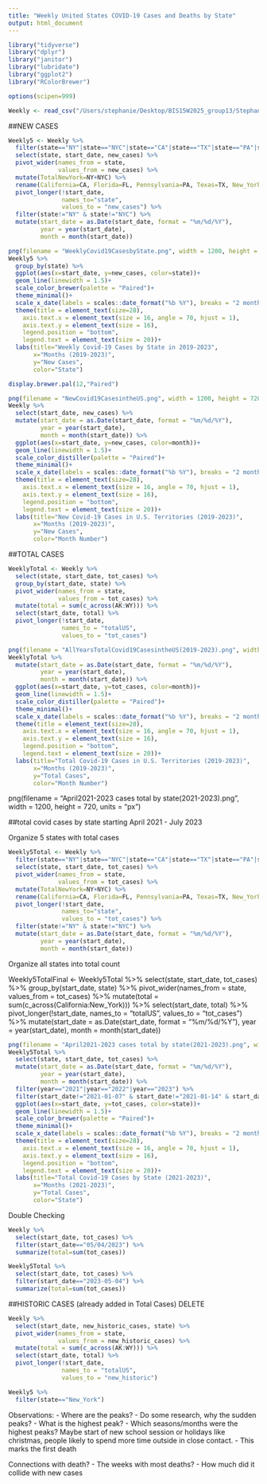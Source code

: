 ```yaml
---
title: "Weekly United States COVID-19 Cases and Deaths by State"
output: html_document
---
```


```r
library("tidyverse") 
library("dplyr")
library("janitor")
library("lubridate")
library("ggplot2")
library("RColorBrewer")
```

```r
options(scipen=999)
```


```r
Weekly <- read_csv("/Users/stephanie/Desktop/BIS15W2025_group13/Stephanie/WeeklyCases.csv") %>% clean_names()
```






##NEW CASES

```r
Weekly5 <- Weekly %>% 
  filter(state=="NY"|state=="NYC"|state=="CA"|state=="TX"|state=="PA"|state=="FL") %>% 
  select(state, start_date, new_cases) %>% 
  pivot_wider(names_from = state,
              values_from = new_cases) %>% 
  mutate(TotalNewYork=NY+NYC) %>% 
  rename(California=CA, Florida=FL, Pennsylvania=PA, Texas=TX, New_York=TotalNewYork) %>% 
  pivot_longer(!start_date, 
               names_to="state",
               values_to = "new_cases") %>% 
  filter(state!="NY" & state!="NYC") %>% 
  mutate(start_date = as.Date(start_date, format = "%m/%d/%Y"),
         year = year(start_date),
         month = month(start_date))
```


```r
png(filename = "WeeklyCovid19CasesbyState.png", width = 1200, height = 720, units = "px")
Weekly5 %>% 
  group_by(state) %>% 
  ggplot(aes(x=start_date, y=new_cases, color=state))+
  geom_line(linewidth = 1.5)+
  scale_color_brewer(palette = "Paired")+ 
  theme_minimal()+
  scale_x_date(labels = scales::date_format("%b %Y"), breaks = "2 months")+
  theme(title = element_text(size=28),
    axis.text.x = element_text(size = 16, angle = 70, hjust = 1),
    axis.text.y = element_text(size = 16),
    legend.position = "bottom",
    legend.text = element_text(size = 20))+
  labs(title="Weekly Covid-19 Cases by State in 2019-2023",
       x="Months (2019-2023)",
       y="New Cases",
       color="State")
```

```r
display.brewer.pal(12,"Paired")
```

```r
png(filename = "NewCovid19CasesintheUS.png", width = 1200, height = 720, units = "px")
Weekly %>% 
  select(start_date, new_cases) %>% 
  mutate(start_date = as.Date(start_date, format = "%m/%d/%Y"),
         year = year(start_date),
         month = month(start_date)) %>% 
  ggplot(aes(x=start_date, y=new_cases, color=month))+
  geom_line(linewidth = 1.5)+
  scale_color_distiller(palette = "Paired")+ 
  theme_minimal()+
  scale_x_date(labels = scales::date_format("%b %Y"), breaks = "2 months")+
  theme(title = element_text(size=28),
    axis.text.x = element_text(size = 16, angle = 70, hjust = 1),
    axis.text.y = element_text(size = 16),
    legend.position = "bottom",
    legend.text = element_text(size = 20))+
  labs(title="New Covid-19 Cases in U.S. Territories (2019-2023)",
       x="Months (2019-2023)",
       y="New Cases",
       color="Month Number")
```













##TOTAL CASES

```r
WeeklyTotal <- Weekly %>% 
  select(state, start_date, tot_cases) %>% 
  group_by(start_date, state) %>% 
  pivot_wider(names_from = state, 
              values_from = tot_cases) %>% 
  mutate(total = sum(c_across(AK:WY))) %>% 
  select(start_date, total) %>% 
  pivot_longer(!start_date,
               names_to = "totalUS",
               values_to = "tot_cases")
```



```r
png(filename = "AllYearsTotalCovid19CasesintheUS(2019-2023).png", width = 1200, height = 720, units = "px")
WeeklyTotal %>% 
  mutate(start_date = as.Date(start_date, format = "%m/%d/%Y"),
         year = year(start_date),
         month = month(start_date)) %>% 
  ggplot(aes(x=start_date, y=tot_cases, color=month))+
  geom_line(linewidth = 1.5)+
  scale_color_distiller(palette = "Paired")+ 
  theme_minimal()+
  scale_x_date(labels = scales::date_format("%b %Y"), breaks = "2 months")+
  theme(title = element_text(size=28),
    axis.text.x = element_text(size = 16, angle = 70, hjust = 1),
    axis.text.y = element_text(size = 16),
    legend.position = "bottom",
    legend.text = element_text(size = 20))+
  labs(title="Total Covid-19 Cases in U.S. Territories (2019-2023)",
       x="Months (2019-2023)",
       y="Total Cases",
       color="Month Number")
```





png(filename = "April2021-2023 cases total by state(2021-2023).png", width = 1200, height = 720, units = "px")

##total covid cases by state starting April 2021 - July 2023

Organize 5 states with total cases
```r
Weekly5Total <- Weekly %>% 
  filter(state=="NY"|state=="NYC"|state=="CA"|state=="TX"|state=="PA"|state=="FL") %>% 
  select(state, start_date, tot_cases) %>% 
  pivot_wider(names_from = state,
              values_from = tot_cases) %>% 
  mutate(TotalNewYork=NY+NYC) %>% 
  rename(California=CA, Florida=FL, Pennsylvania=PA, Texas=TX, New_York=TotalNewYork) %>% 
  pivot_longer(!start_date, 
               names_to="state",
               values_to = "tot_cases") %>% 
  filter(state!="NY" & state!="NYC") %>% 
  mutate(start_date = as.Date(start_date, format = "%m/%d/%Y"),
         year = year(start_date),
         month = month(start_date))
```


Organize all states into total count

Weekly5TotalFinal <- Weekly5Total %>% 
  select(state, start_date, tot_cases) %>% 
  group_by(start_date, state) %>% 
  pivot_wider(names_from = state, 
            values_from = tot_cases) %>% 
  mutate(total = sum(c_across(California:New_York))) %>% 
  select(start_date, total) %>% 
  pivot_longer(!start_date,
               names_to = "totalUS",
               values_to = "tot_cases") %>% 
  mutate(start_date = as.Date(start_date, format = "%m/%d/%Y"),
         year = year(start_date),
         month = month(start_date))


```r
png(filename = "April2021-2023 cases total by state(2021-2023).png", width = 1200, height = 720, units = "px")
Weekly5Total %>% 
  select(state, start_date, tot_cases) %>% 
  mutate(start_date = as.Date(start_date, format = "%m/%d/%Y"),
         year = year(start_date),
         month = month(start_date)) %>% 
  filter(year=="2021"|year=="2022"|year=="2023") %>% 
  filter(start_date!="2021-01-07" & start_date!="2021-01-14" & start_date!="2021-01-21" & start_date!="2021-01-28" & start_date!="2021-02-04" & start_date!="2021-02-11" & start_date!="2021-02-18" & start_date!="2021-02-25" & start_date!="2021-03-04" & start_date!="2021-03-11" & start_date!="2021-03-18" & start_date!="2021-03-25") %>% 
  ggplot(aes(x=start_date, y=tot_cases, color=state))+
  geom_line(linewidth = 1.5)+
  scale_color_brewer(palette = "Paired")+ 
  theme_minimal()+
  scale_x_date(labels = scales::date_format("%b %Y"), breaks = "2 months")+
  theme(title = element_text(size=28),
    axis.text.x = element_text(size = 16, angle = 70, hjust = 1),
    axis.text.y = element_text(size = 16),
    legend.position = "bottom",
    legend.text = element_text(size = 20))+
  labs(title="Total Covid-19 Cases by State (2021-2023)",
       x="Months (2021-2023)",
       y="Total Cases",
       color="State")
```



Double Checking
```r
Weekly %>% 
  select(start_date, tot_cases) %>% 
  filter(start_date=="05/04/2023") %>% 
  summarize(total=sum(tot_cases))
```

```r
Weekly5Total %>% 
  select(start_date, tot_cases) %>% 
  filter(start_date=="2023-05-04") %>% 
  summarize(total=sum(tot_cases))
```


##HISTORIC CASES (already added in Total Cases) DELETE
```r
Weekly %>% 
  select(start_date, new_historic_cases, state) %>% 
  pivot_wider(names_from = state, 
              values_from = new_historic_cases) %>% 
  mutate(total = sum(c_across(AK:WY))) %>% 
  select(start_date, total) %>% 
  pivot_longer(!start_date,
               names_to = "totalUS",
               values_to = "new_historic")
```


```r
Weekly5 %>% 
  filter(state=="New_York")
```


Observations:
- Where are the peaks?
- Do some research, why the sudden peaks?
- What is the highest peak?
- Which seasons/months were the highest peaks? Maybe start of new school session or holidays like christmas, people likely to spend more time outside in close contact. 
- This marks the first death

Connections with death?
- The weeks with most deaths?
- How much did it collide with new cases


